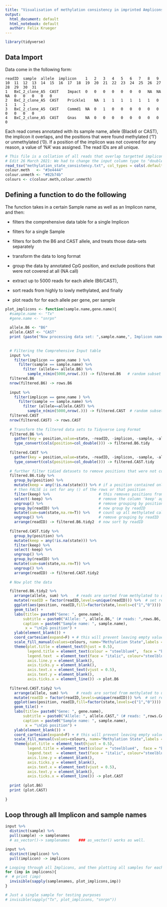 ```yaml
---
title: "Visualisation of methylation consistency in imprinted Amplicons"
output:
  html_document: default
  html_notebook: default
  author: Felix Krueger
---
```



```r
library(tidyverse)
```


## Data Import

Data come in the following form:

```
readID	sample	allele	implicon	1	2	3	4	5	6	7	8	9	10	11	12	13	14	15	16	17	18	19	20	21	22	23	24	25	26	27	28	29	30	31
1	BxC_2_clone_A5	CAST	Impact	0	0	0	0	0	0	0	NA	NA	NA	0	0	0	0	0
2	BxC_2_clone_A5	CAST	Prickle1	NA	1	1	1	1	1	1	0	1	1	1
3	BxC_2_clone_A5	CAST	Commd1	NA	0	1	0	0	0	0	0	0	0	0	0	0
4	BxC_2_clone_A5	CAST	Gnas	NA	0	0	0	0	0	0	0	0	0
```

Each read comes annotated with its sample name, allele (Black6 or CAST), the implicon it overlaps, and the positions that were found methylated ('1') or unmethylated ('0). If a position of the implicon was not covered for any reason, a value of 'NA' was assigned. The read IDs are all unique.

```r
# This file is a collation of all reads that overlap targetted implicons for all samples
# Edit 26 March 2021: We had to change the input column type to "double", as a few columns were auto-detected as "character"
read_tsv("methylation_state_consistency.txt", col_types = cols(.default = "d", sample = col_character(), allele = col_character(), implicon = col_character())) -> input
colour.meth   <- "#3e4444"
colour.unmeth <- "#82b74b"
colours <- c(colour.meth,colour.unmeth)
```


## Defining a function to do the following
The function takes in a certain Sample name as well as an Implicon name, and then:

- filters the comprehensive data table for a single Implicon
- filters for a single Sample
- filters for both the B6 and CAST allele, and treats those data-sets separately
- transform the data to long format
- group the data by annotated CpG position, and exclude positions that were not covered at all (NA call)

- extract up to 5000 reads for each allele (B6/CAST), 
- sort reads from highly to lowly methylated, and finally
- plot reads for for each allele per gene, per sample


```r

plot_implicons <- function(sample.name,gene.name){
  #sample.name <- "Tx"
  #gene.name <- "snrpn"
 
  allele.B6 <- "B6" 
  allele.CAST <- "CAST"
  print (paste("Now processing data set: ",sample.name,", Implicon name: ", gene.name))
         
         
  # Filtering the Comprehensive Input table
  input %>% 
    filter(implicon == gene.name ) %>% 
      filter(sample == sample.name) %>%
        filter (allele== allele.B6) %>% 
          sample_n(min(5000,nrow(.))) -> filtered.B6   # random subset of 5000 rows
  filtered.B6
  nrow(filtered.B6) -> rows.B6
  
  input %>% 
    filter(implicon == gene.name ) %>% 
      filter(sample == sample.name) %>%
        filter (allele==allele.CAST) %>% 
          sample_n(min(5000,nrow(.))) -> filtered.CAST  # random subset of 5000 rows
  filtered.CAST
  nrow(filtered.CAST) -> rows.CAST
  
  # Transform the filtered data sets to Tidyverse Long Format
  filtered.B6 %>% 
    gather(key = position,value=state, -readID, -implicon, -sample, -allele) %>% 
    type_convert(cols(position=col_double())) -> filtered.B6.tidy
  
  filtered.CAST %>% 
    gather(key = position,value=state, -readID, -implicon, -sample, -allele) %>% 
    type_convert(cols(position=col_double())) -> filtered.CAST.tidy
  
  # further filter tidied datasets to remove positions that were not covered at all and sort reads by readID
  filtered.B6.tidy %>%
    group_by(position) %>% 
    mutate(keep = any(!is.na(state))) %>% # if a position contained only NAs, 
    # then FALSE is set for any () of the rows or that position
    filter(keep) %>%                      # this removes positions from the dataset that were set to FALSE
    select(-keep) %>%                     # remove the column 'keep' again
    ungroup() %>%                         # remove grouping by position
    group_by(readID) %>%                  # now group by readID
    mutate(sum=sum(state,na.rm=T)) %>%    # count up all methylated calls, and save in new column called 'sum'
    ungroup() %>%                         # remove grouping by readID
    arrange(readID) -> filtered.B6.tidy2  # now sort by readID
  
  filtered.CAST.tidy %>%
    group_by(position) %>%
    mutate(keep = any(!is.na(state))) %>%
    filter(keep) %>%
    select(-keep) %>%
    ungroup() %>%
    group_by(readID) %>%
    mutate(sum=sum(state,na.rm=T)) %>%
    ungroup() %>%
    arrange(readID) -> filtered.CAST.tidy2
  
  # Now plot the data

  filtered.B6.tidy2 %>% 
    arrange(allele, sum) %>%    # reads are sorted from methylated to unmethylated
    mutate(readID = factor(readID,levels=unique(readID))) %>%  # set readID as level so they don't get sorted alphabetically
    ggplot(aes(position, readID,fill=factor(state,levels=c("1","0")))) +
    geom_tile() +
    labs(title= paste0("Gene: ", gene.name), 
        subtitle = paste0("Allele: ", allele.B6," (# reads: ",rows.B6, ")"),
        caption = paste0("Sample name: ", sample.name),
         x = "\nCpG position") +
    ylab(element_blank()) +
    coord_cartesian(expand=F) + # this will prevent leaving empty values on either side of the plot
    scale_fill_manual(values=colours, name="Methylation State",labels = c("meth", "unmeth")) +
    theme(plot.title = element_text(hjust = 0.5), 
          legend.title = element_text(colour = "steelblue4",  face = "bold"),
          legend.text  = element_text(face = "italic", colour="steelblue4"),
          axis.line.y = element_blank(),
          axis.ticks.y = element_blank(),
          axis.text.x = element_text(vjust = 0.5),
          axis.text.y = element_blank(),
          axis.ticks.x = element_line()) -> plot.B6
  
  filtered.CAST.tidy2 %>% 
    arrange(allele, sum) %>%    # reads are sorted from methylated to unmethylated
    mutate(readID = factor(readID,levels=unique(readID))) %>%  # set readID as level so they don't get sorted alphabetically
    ggplot(aes(position, readID,fill=factor(state,levels=c("1","0")))) +
    geom_tile() +
    labs(title= paste0("Gene: ", gene.name), 
        subtitle = paste0("Allele: ", allele.CAST," (# reads: ",rows.CAST, ")"),
        caption = paste0("Sample name: ", sample.name),
         x = "\nCpG position") +
    ylab(element_blank()) +
    coord_cartesian(expand=F) + # this will prevent leaving empty values on either side of the plot
    scale_fill_manual(values=colours, name="Methylation State",labels = c("meth", "unmeth")) +
    theme(plot.title = element_text(hjust = 0.5), 
          legend.title = element_text(colour = "steelblue4",  face = "bold"),
          legend.text  = element_text(face = "italic", colour="steelblue4"),
          axis.line.y = element_blank(),
          axis.ticks.y = element_blank(),
          axis.text.x = element_text(vjust = 0.5),
          axis.text.y = element_blank(),
          axis.ticks.x = element_line()) -> plot.CAST
  
  print (plot.B6)
  print (plot.CAST)
    
}
```
## Loop through all Implicon and sample names

```r
input %>%
  distinct(sample) %>% 
  pull(sample) -> samplenames
  # as_vector()-> samplenames    ### as_vector() works as well.

input %>%
  distinct(implicon) %>% 
  pull(implicon) -> implicons

# Looping through all Implicons, and then plotting all samples for each Implicon
for (imp in implicons){
#  # print (imp)
  invisible(sapply(samplenames, plot_implicons,imp))
}

# Just a single sample for testing purposes
# invisible(sapply("Tx", plot_implicons, "snrpn"))

```








